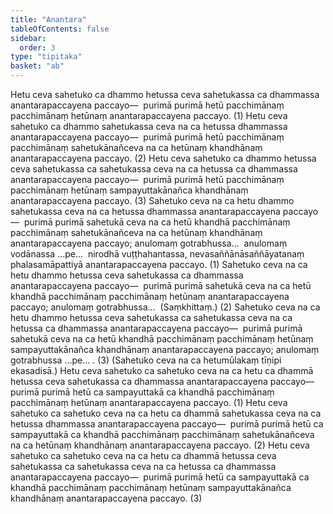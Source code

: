 ```yaml
---
title: "Anantara"
tableOfContents: false
sidebar:
  order: 3
type: "tipitaka"
basket: "ab"
---
```



<DynamicBreadcrumb />

<Division number="142">

<Paragraph number="397">
Hetu ceva sahetuko ca dhammo hetussa ceva sahetukassa ca dhammassa anantarapaccayena paccayo—  purimā purimā hetū pacchimānaṃ pacchimānaṃ hetūnaṃ anantarapaccayena paccayo. (1)
</Paragraph>

<Paragraph number="398">
Hetu ceva sahetuko ca dhammo sahetukassa ceva na ca hetussa dhammassa anantarapaccayena paccayo—  purimā purimā hetū pacchimānaṃ pacchimānaṃ sahetukānañceva na ca hetūnaṃ khandhānaṃ anantarapaccayena paccayo. (2)
</Paragraph>

<Paragraph number="399">
Hetu ceva sahetuko ca dhammo hetussa ceva sahetukassa ca sahetukassa ceva na ca hetussa ca dhammassa anantarapaccayena paccayo—  purimā purimā hetū pacchimānaṃ pacchimānaṃ hetūnaṃ sampayuttakānañca khandhānaṃ anantarapaccayena paccayo. (3)
</Paragraph>

</Division>
<Division number="143">

<Paragraph number="400">
Sahetuko ceva na ca hetu dhammo sahetukassa ceva na ca hetussa dhammassa anantarapaccayena paccayo—  purimā purimā sahetukā ceva na ca hetū khandhā pacchimānaṃ pacchimānaṃ sahetukānañceva na ca hetūnaṃ khandhānaṃ anantarapaccayena paccayo; anulomaṃ gotrabhussa…  anulomaṃ vodānassa …pe…  nirodhā vuṭṭhahantassa, nevasaññānāsaññāyatanaṃ phalasamāpattiyā anantarapaccayena paccayo. (1)
</Paragraph>

<Paragraph number="401">
Sahetuko ceva na ca hetu dhammo hetussa ceva sahetukassa ca dhammassa anantarapaccayena paccayo—  purimā purimā sahetukā ceva na ca hetū khandhā pacchimānaṃ pacchimānaṃ hetūnaṃ anantarapaccayena paccayo; anulomaṃ gotrabhussa…  (Saṃkhittaṃ.) (2)
</Paragraph>

<Paragraph number="402">
Sahetuko ceva na ca hetu dhammo hetussa ceva sahetukassa ca sahetukassa ceva na ca hetussa ca dhammassa anantarapaccayena paccayo—  purimā purimā sahetukā ceva na ca hetū khandhā pacchimānaṃ pacchimānaṃ hetūnaṃ sampayuttakānañca khandhānaṃ anantarapaccayena paccayo; anulomaṃ gotrabhussa …pe… . (3)
</Paragraph>

<Paragraph number="403">
(Sahetuko ceva na ca hetumūlakaṃ tīṇipi ekasadisā.)
</Paragraph>

</Division>
<Division number="144">

<Paragraph number="404">
Hetu ceva sahetuko ca sahetuko ceva na ca hetu ca dhammā hetussa ceva sahetukassa ca dhammassa anantarapaccayena paccayo—  purimā purimā hetū ca sampayuttakā ca khandhā pacchimānaṃ pacchimānaṃ hetūnaṃ anantarapaccayena paccayo. (1)
</Paragraph>

<Paragraph number="405">
Hetu ceva sahetuko ca sahetuko ceva na ca hetu ca dhammā sahetukassa ceva na ca hetussa dhammassa anantarapaccayena paccayo—  purimā purimā hetū ca sampayuttakā ca khandhā pacchimānaṃ pacchimānaṃ sahetukānañceva na ca hetūnaṃ khandhānaṃ anantarapaccayena paccayo. (2)
</Paragraph>

<Paragraph number="406">
Hetu ceva sahetuko ca sahetuko ceva na ca hetu ca dhammā hetussa ceva sahetukassa ca sahetukassa ceva na ca hetussa ca dhammassa anantarapaccayena paccayo—  purimā purimā hetū ca sampayuttakā ca khandhā pacchimānaṃ pacchimānaṃ hetūnaṃ sampayuttakānañca khandhānaṃ anantarapaccayena paccayo. (3)
</Paragraph>
</Division>
